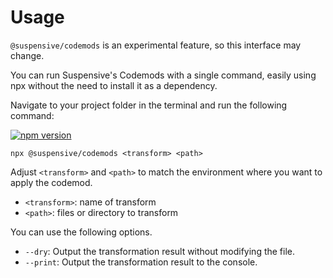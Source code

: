 
# Usage

<Callout type='experimental'>

`@suspensive/codemods` is an experimental feature, so this interface may change.

</Callout>

You can run Suspensive's Codemods with a single command, easily using npx without the need to install it as a dependency.

Navigate to your project folder in the terminal and run the following command:

[![npm version](https://img.shields.io/npm/v/@suspensive/codemods?color=000&labelColor=000&logo=npm)](https://www.npmjs.com/package/@suspensive/codemods)

```shell
npx @suspensive/codemods <transform> <path>
```

Adjust `<transform>` and `<path>` to match the environment where you want to apply the codemod.

- `<transform>`: name of transform
- `<path>`: files or directory to transform

You can use the following options.

- `--dry`: Output the transformation result without modifying the file.
- `--print`: Output the transformation result to the console.

